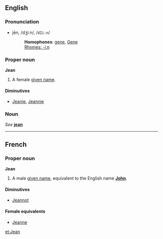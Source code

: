 ==English==
===Pronunciation===
*jēn, /dʒiːn/, /<tt>dZi:n</tt>/
*:'''Homophones''': [[gene]], [[Gene]]
*:[[Rhymes:English:-iːn|Rhymes: -iːn]]

===Proper noun===
'''Jean'''

#A female [[given name]].

====Diminutives====
*[[Jeanie]], [[Jeannie]]

===Noun===
''See'' '''[[jean]]'''

----
==French==
===Proper noun===
'''Jean'''

#A male [[given name]], equivalent to the English name '''[[John]]'''.

====Diminutives====
*[[Jeannot]]

====Female equivalents====
*[[Jeanne]]

[[et:Jean]]